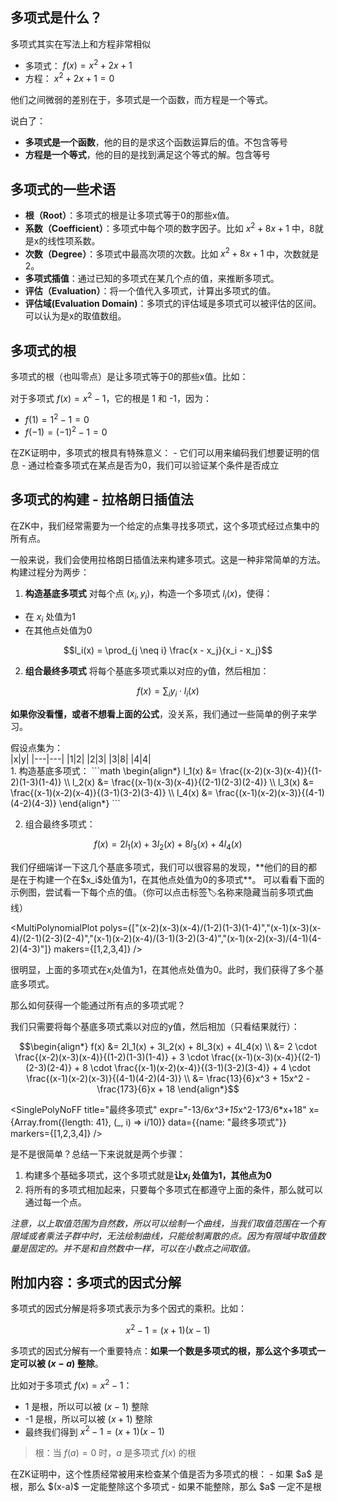 
## 多项式是什么？

多项式其实在写法上和方程非常相似
- 多项式： $f(x) = x^2 + 2x + 1$
- 方程： $x^2 + 2x + 1 = 0$
  
他们之间微弱的差别在于，多项式是一个函数，而方程是一个等式。  

说白了：
- **多项式是一个函数**，他的目的是求这个函数运算后的值。不包含等号
- **方程是一个等式**，他的目的是找到满足这个等式的解。包含等号

## 多项式的一些术语

- **根（Root）**：多项式的根是让多项式等于0的那些x值。
- **系数（Coefficient）**：多项式中每个项的数字因子。比如 $x^2 + 8x + 1$ 中，8就是x的线性项系数。
- **次数（Degree）**：多项式中最高次项的次数。比如 $x^2 + 8x + 1$ 中，次数就是2。
- **多项式插值**：通过已知的多项式在某几个点的值，来推断多项式。
- **评估（Evaluation）**：将一个值代入多项式，计算出多项式的值。
- **评估域(Evaluation Domain)**：多项式的评估域是多项式可以被评估的区间。可以认为是x的取值数组。

## 多项式的根

多项式的根（也叫零点）是让多项式等于0的那些x值。比如：

对于多项式 $f(x) = x^2 - 1$，它的根是 1 和 -1，因为：
- $f(1) = 1^2 - 1 = 0$
- $f(-1) = (-1)^2 - 1 = 0$

<Callout emoji="💡">
在ZK证明中，多项式的根具有特殊意义：
- 它们可以用来编码我们想要证明的信息
- 通过检查多项式在某点是否为0，我们可以验证某个条件是否成立
</Callout>

## 多项式的构建 - 拉格朗日插值法  
在ZK中，我们经常需要为一个给定的点集寻找多项式，这个多项式经过点集中的所有点。

一般来说，我们会使用拉格朗日插值法来构建多项式。这是一种非常简单的方法。
构建过程分为两步：

1. **构造基底多项式**
对每个点 $(x_i,y_i)$，构造一个多项式 $l_i(x)$，使得：
- 在 $x_i$ 处值为1
- 在其他点处值为0

```math
l_i(x) = \prod_{j \neq i} \frac{x - x_j}{x_i - x_j}
```

2. **组合最终多项式**
将每个基底多项式乘以对应的y值，然后相加：

```math
f(x) = \sum_{i} y_i \cdot l_i(x)
```

**如果你没看懂，或者不想看上面的公式**，没关系，我们通过一些简单的例子来学习。

<div className="flex gap-4 mt-4">
<div className="pr-2 border-r-2">
<div>
假设点集为：
</div>
|x|y|
|---|---|
|1|2|
|2|3|
|3|8|
|4|4|
</div>
<div className="pr-2 border-r-2">
1. 构造基底多项式：
```math
\begin{align*}
l_1(x) &= \frac{(x-2)(x-3)(x-4)}{(1-2)(1-3)(1-4)}  \\
l_2(x) &= \frac{(x-1)(x-3)(x-4)}{(2-1)(2-3)(2-4)}  \\
l_3(x) &= \frac{(x-1)(x-2)(x-4)}{(3-1)(3-2)(3-4)}  \\
l_4(x) &= \frac{(x-1)(x-2)(x-3)}{(4-1)(4-2)(4-3)}
\end{align*}
```

2. 组合最终多项式：
```math
f(x) = 2l_1(x) + 3l_2(x) + 8l_3(x) + 4l_4(x)
```
</div>
<div>
我们仔细端详一下这几个基底多项式，我们可以很容易的发现，**他们的目的都是在于构建一个在$x_i$处值为1，在其他点处值为0的多项式**。  
可以看看下面的示例图，尝试看一下每个点的值。（你可以点击标签🏷️名称来隐藏当前多项式曲线）
</div>
</div>

<MultiPolynomialPlot polys={["(x-2)(x-3)(x-4)/(1-2)(1-3)(1-4)","(x-1)(x-3)(x-4)/(2-1)(2-3)(2-4)","(x-1)(x-2)(x-4)/(3-1)(3-2)(3-4)","(x-1)(x-2)(x-3)/(4-1)(4-2)(4-3)"]} makers={[1,2,3,4]} />

很明显，上面的多项式在$x_i$处值为1，在其他点处值为0。此时，我们获得了多个基底多项式。

那么如何获得一个能通过所有点的多项式呢？

我们只需要将每个基底多项式乘以对应的y值，然后相加（只看结果就行）：

```math
\begin{align*}
f(x) &= 2l_1(x) + 3l_2(x) + 8l_3(x) + 4l_4(x) \\
&= 2 \cdot \frac{(x-2)(x-3)(x-4)}{(1-2)(1-3)(1-4)} + 3 \cdot \frac{(x-1)(x-3)(x-4)}{(2-1)(2-3)(2-4)} + 8 \cdot \frac{(x-1)(x-2)(x-4)}{(3-1)(3-2)(3-4)} + 4 \cdot \frac{(x-1)(x-2)(x-3)}{(4-1)(4-2)(4-3)} \\
&= \frac{13}{6}x^3 + 15x^2 - \frac{173}{6}x + 18
\end{align*}
```

<SinglePolyNoFF title="最终多项式" expr="-13/6*x^3+15*x^2-173/6*x+18" x={Array.from({length: 41}, (_, i) => i/10)} data={{name: "最终多项式"}} markers={[1,2,3,4]} />

是不是很简单？总结一下来说就是两个步骤：
1. 构建多个基础多项式，这个多项式就是**让$x_i$ 处值为1，其他点为0**
2. 将所有的多项式相加起来，只要每个多项式在都遵守上面的条件，那么就可以通过每一个点。

*注意，以上取值范围为自然数，所以可以绘制一个曲线，当我们取值范围在一个有限域或者乘法子群中时，无法绘制曲线，只能绘制离散的点。因为有限域中取值数量是固定的。并不是和自然数中一样，可以在小数点之间取值。*

## 附加内容：多项式的因式分解
多项式的因式分解是将多项式表示为多个因式的乘积。比如：
```math
x^2 - 1 = (x+1)(x-1)
```

多项式的因式分解有一个重要特点：**如果一个数是多项式的根，那么这个多项式一定可以被 $(x-a)$ 整除**。

比如对于多项式 $f(x) = x^2 - 1$：
- 1 是根，所以可以被 $(x-1)$ 整除
- -1 是根，所以可以被 $(x+1)$ 整除
- 最终我们得到 $x^2 - 1 = (x+1)(x-1)$

> 根：当 $f(a) = 0$ 时，$a$ 是多项式 $f(x)$ 的根

<Callout type="info" emoji="💡">
在ZK证明中，这个性质经常被用来检查某个值是否为多项式的根：
- 如果 $a$ 是根，那么 $(x-a)$ 一定能整除这个多项式
- 如果不能整除，那么 $a$ 一定不是根
</Callout>